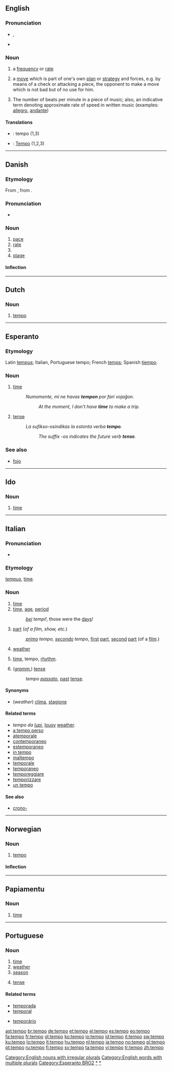 {{also|Tempo}}
==English==

===Pronunciation===
* {{a|UK}} {{IPA|/ˈtɛm.pəʊ/}}, {{SAMPA|/tEm.p@U/}}
* {{rhymes|ɛmpəʊ}}

===Noun===
{{en-noun|pl=tempos|pl2=tempi}}

# {{context|plural:|_|tempos}} a [[frequency]] or [[rate]]
# {{context|chess|plural:|_|tempos}} a [[move]] which is part of one's own [[plan]] or [[strategy]] and forces, e.g. by means of a check or attacking a piece, the opponent to make a move which is not bad but of no use for him.
# {{context|music|plural:|_|tempi}} The number of beats per minute in a piece of music; also, an indicative term denoting approximate rate of speed in written music (examples:  [[allegro]], [[andante]])

====Translations====
{{trans-top|frequency}}
{{trans-mid}}
{{trans-bottom}}

{{trans-top|chess: a move}}
{{trans-mid}}
{{trans-bottom}}

{{trans-top|music: number of beats per minute}}
{{trans-mid}}
{{trans-bottom}}
{{checktrans-top}}
* {{ttbc|Dutch}}: tempo {{n}} (1,3)
* {{ttbc|German}}: [[Tempo]] {{n}} (1,2,3)
{{trans-bottom}}

[[Category:English nouns with irregular plurals]]
[[Category:English words with multiple plurals]]

----

==Danish==
{{wikipedia|lang=da}}

===Etymology===
From {{etyl|it|da}} {{term|tempo|lang=it}}, from {{etyl|la|da}} {{term|tempus||time|lang=la}}.

===Pronunciation===
* {{IPA|/tɛmpo/[ˈtˢɛmpʰo]|[ˈtˢɛmb̥o]|lang=da}}

===Noun===
{{da-noun|et|er|pl-indef-2=tempi}}

# [[pace]]
# [[rate]]
# {{l|en|tempo}}
# [[stage]]

====Inflection====
{{da-noun-infl|et|er|pl-indef-2=tempi|pl-def-2=tempiene}}

----

==Dutch==

===Noun===
{{infl|nl|noun|g=n|plural|tempo's}}

# [[#English|tempo]]

----

==Esperanto==

===Etymology===
Latin [[tempus]]; Italian, Portuguese tempo; French [[temps]]; Spanish [[tiempo]].

===Noun===
{{eo-noun}}

# [[time]]
#: ''Numomente, mi ne havas '''tempon''' por fari vojaĝon.''
#:: ''At the moment, I don't have '''time''' to make a trip.''
# {{context|grammatical}} [[tense]]
#: ''La sufikso ''-os'' indikas la estonta verba '''tempo'''.''
#:: ''The suffix -os indicates the future verb '''tense'''.''

===See also===
* [[fojo]]

[[Category:Esperanto BRO2]]

----

==Ido==

===Noun===
{{infl|io|noun}}

# [[time]]

----

==Italian==
{{wikipedia|lang=it}}
===Pronunciation===
* {{IPA|lang=it|[ˈtempo]}}

===Etymology===
{{etyl|la|it}} ''[[tempus]]'', [[time]].

===Noun===
{{it-noun|temp|m|o|i}}

# [[time]]
# [[time]], [[age]], [[period]]
#: ''[[bello|bei]] tempi!'', those were the [[day]]s!
# [[part]] (''of a film, show, etc.'')
#: ''[[primo]] tempo, [[secondo]] tempo'', [[first]] [[part]], [[second]] [[part]] (of a [[film]].)
# [[weather]]
# {{music|lang=it}} [[time]], tempo, [[rhythm]].
# (''[[grammar|gramm.]]'') [[tense]]
#: ''tempo [[passato]]'', [[past]] [[tense]].

====Synonyms====
* (''weather'') [[clima]], [[stagione]]

====Related terms====
* ''tempo da [[lupo|lupi]]'', [[lousy]] [[weather]].
* [[a tempo perso]]
* [[atemporale]]
* [[contemporaneo]]
* [[estemporaneo]]
* [[in tempo]]
* [[maltempo]]
* [[temporale]]
* [[temporaneo]]
* [[temporeggiare]]
* [[temporizzare]]
* [[un tempo]]

====See also====
* [[crono-]]

[[Category:it:Time|*]]
[[Category:it:Weather|*]]

----

==Norwegian==

===Noun===
{{infl|no|noun}}

# [[#English|tempo]]

====Inflection====
{{no-noun|nb-class=n3|nn-class=n1}}

----

==Papiamentu==

===Noun===
{{infl|pap|noun}}

# [[time]]

----

==Portuguese==

===Noun===
{{infl|pt|noun|g=m}}

# [[time]]
# [[weather]]
# [[season]]
# {{context|grammar|lang=pt}} [[tense]]

====Related terms====
{{rel-top}}
* [[temporada]]
* [[temporal]]
{{rel-mid}}
* [[temporário]]
{{rel-bottom}}

[[ast:tempo]]
[[br:tempo]]
[[de:tempo]]
[[et:tempo]]
[[el:tempo]]
[[es:tempo]]
[[eo:tempo]]
[[fa:tempo]]
[[fr:tempo]]
[[gl:tempo]]
[[ko:tempo]]
[[io:tempo]]
[[id:tempo]]
[[it:tempo]]
[[sw:tempo]]
[[ku:tempo]]
[[lo:tempo]]
[[lt:tempo]]
[[hu:tempo]]
[[nl:tempo]]
[[ja:tempo]]
[[no:tempo]]
[[pl:tempo]]
[[pt:tempo]]
[[ru:tempo]]
[[fi:tempo]]
[[sv:tempo]]
[[ta:tempo]]
[[vi:tempo]]
[[tr:tempo]]
[[zh:tempo]]